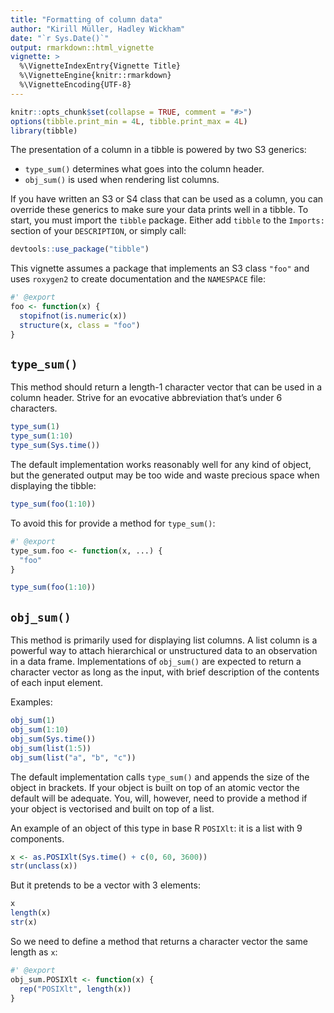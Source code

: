 ```yaml
---
title: "Formatting of column data"
author: "Kirill Müller, Hadley Wickham"
date: "`r Sys.Date()`"
output: rmarkdown::html_vignette
vignette: >
  %\VignetteIndexEntry{Vignette Title}
  %\VignetteEngine{knitr::rmarkdown}
  %\VignetteEncoding{UTF-8}
---
```


```r
knitr::opts_chunk$set(collapse = TRUE, comment = "#>")
options(tibble.print_min = 4L, tibble.print_max = 4L)
library(tibble)
```

The presentation of a column in a tibble is powered by two S3 generics:

* `type_sum()` determines what goes into the column header.
* `obj_sum()` is used when rendering list columns.

If you have written an S3 or S4 class that can be used as a column, you can override these generics to make sure your data prints well in a tibble. To start, you must import the `tibble` package. Either add `tibble` to the `Imports:` section of your `DESCRIPTION`, or simply call:

```r
devtools::use_package("tibble")
```

This vignette assumes a package that implements an S3 class `"foo"` and uses
`roxygen2` to create documentation and the `NAMESPACE` file:

```r
#' @export
foo <- function(x) {
  stopifnot(is.numeric(x))
  structure(x, class = "foo")
}
```

## `type_sum()`

This method should return a length-1 character vector that can be used in a column header. Strive for an evocative abbreviation that's under 6 characters. 

```r
type_sum(1)
type_sum(1:10)
type_sum(Sys.time())
```

The default implementation works reasonably well for any kind of object,
but the generated output may be too wide and waste precious space when displaying the tibble:

```r
type_sum(foo(1:10))
```

To avoid this for provide a method for `type_sum()`:

```r
#' @export
type_sum.foo <- function(x, ...) {
  "foo"
}

type_sum(foo(1:10))
```

## `obj_sum()`

This method is primarily used for displaying list columns. A list column is a powerful way to attach hierarchical or unstructured data to an observation in a data frame. Implementations of `obj_sum()` are expected to return a character vector as long as the input, with brief description of the contents of each input element.

Examples:

```r
obj_sum(1)
obj_sum(1:10)
obj_sum(Sys.time())
obj_sum(list(1:5))
obj_sum(list("a", "b", "c"))
```

The default implementation calls `type_sum()` and appends the size of the object in brackets. If your object is built on top of an atomic vector the default will be adequate. You, will, however, need to provide a method if your object is vectorised and built on top of a list.

An example of an object of this type in base R `POSIXlt`: it is a list with 9 components.

```r
x <- as.POSIXlt(Sys.time() + c(0, 60, 3600)) 
str(unclass(x))
```

But it pretends to be a vector with 3 elements:

```r
x
length(x)
str(x)
```

So we need to define a method that returns a character vector the same length as `x`:

```r
#' @export
obj_sum.POSIXlt <- function(x) {
  rep("POSIXlt", length(x))
}
```
